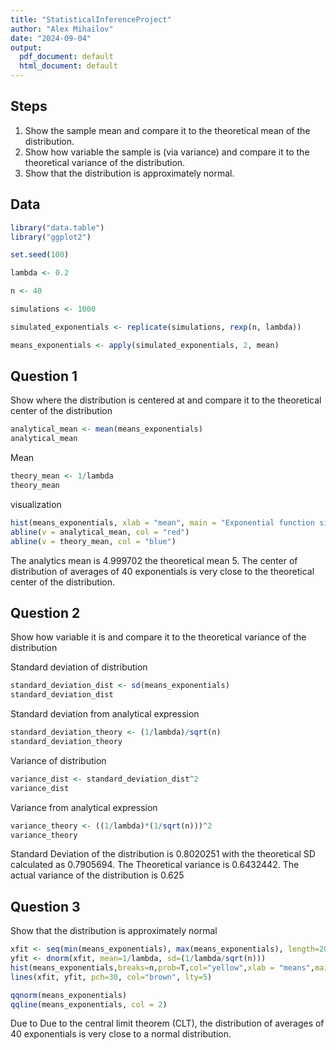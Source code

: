 ```yaml
---
title: "StatisticalInferenceProject"
author: "Alex Mihailov"
date: "2024-09-04"
output:
  pdf_document: default
  html_document: default
---
```


## Steps

1. Show the sample mean and compare it to the theoretical mean of the distribution.
2. Show how variable the sample is (via variance) and compare it to the theoretical variance of the distribution.
3. Show that the distribution is approximately normal.

## Data

```r
library("data.table")
library("ggplot2")

set.seed(100)

lambda <- 0.2

n <- 40

simulations <- 1000

simulated_exponentials <- replicate(simulations, rexp(n, lambda))

means_exponentials <- apply(simulated_exponentials, 2, mean)
```

## Question 1

Show where the distribution is centered at and compare it to the theoretical center of the distribution

```r
analytical_mean <- mean(means_exponentials)
analytical_mean
```
Mean
```r
theory_mean <- 1/lambda
theory_mean
```
visualization
```r
hist(means_exponentials, xlab = "mean", main = "Exponential function simulations")
abline(v = analytical_mean, col = "red")
abline(v = theory_mean, col = "blue")
```

The analytics mean is 4.999702 the theoretical mean 5. The center of distribution of averages of 40 exponentials is very close to the theoretical center of the distribution.


## Question 2

Show how variable it is and compare it to the theoretical variance of the distribution

Standard deviation of distribution
```r
standard_deviation_dist <- sd(means_exponentials)
standard_deviation_dist
```

Standard deviation from analytical expression
```r
standard_deviation_theory <- (1/lambda)/sqrt(n)
standard_deviation_theory
```
Variance of distribution
```r
variance_dist <- standard_deviation_dist^2
variance_dist
```
Variance from analytical expression
```r
variance_theory <- ((1/lambda)*(1/sqrt(n)))^2
variance_theory
```

Standard Deviation of the distribution is 0.8020251 with the theoretical SD calculated as 0.7905694. The Theoretical variance is 0.6432442. The actual variance of the distribution is 0.625

## Question 3
Show that the distribution is approximately normal

```r
xfit <- seq(min(means_exponentials), max(means_exponentials), length=200)
yfit <- dnorm(xfit, mean=1/lambda, sd=(1/lambda/sqrt(n)))
hist(means_exponentials,breaks=n,prob=T,col="yellow",xlab = "means",main="Density of means",ylab="density")
lines(xfit, yfit, pch=30, col="brown", lty=5)
```

```r
qqnorm(means_exponentials)
qqline(means_exponentials, col = 2)
```

Due to Due to the central limit theorem (CLT), the distribution of averages of 40 exponentials is very close to a normal distribution.